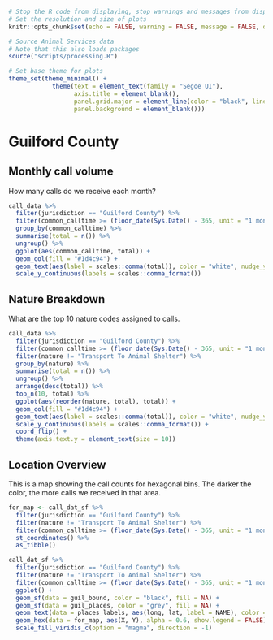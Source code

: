 
```r
# Stop the R code from displaying, stop warnings and messages from displaying
# Set the resolution and size of plots
knitr::opts_chunk$set(echo = FALSE, warning = FALSE, message = FALSE, dpi = 320, out.width = "100%")

# Source Animal Services data
# Note that this also loads packages
source("scripts/processing.R")

# Set base theme for plots
theme_set(theme_minimal() +
            theme(text = element_text(family = "Segoe UI"),
                  axis.title = element_blank(),
                  panel.grid.major = element_line(color = "black", linetype = "dotted"),
                  panel.background = element_blank()))
```

# Guilford County {#county}

## Monthly call volume {#countyvolume}

How many calls do we receive each month?

```r
call_data %>%
  filter(jurisdiction == "Guilford County") %>%
  filter(common_calltime >= (floor_date(Sys.Date() - 365, unit = "1 month"))) %>%
  group_by(common_calltime) %>%
  summarise(total = n()) %>%
  ungroup() %>%
  ggplot(aes(common_calltime, total)) +
  geom_col(fill = "#1d4c94") +
  geom_text(aes(label = scales::comma(total)), color = "white", nudge_y = -20) +
  scale_y_continuous(labels = scales::comma_format())
```

## Nature Breakdown {#countynatures}

What are the top 10 nature codes assigned to calls.

```r
call_data %>%
  filter(jurisdiction == "Guilford County") %>%
  filter(common_calltime >= (floor_date(Sys.Date() - 365, unit = "1 month"))) %>%
  filter(nature != "Transport To Animal Shelter") %>%
  group_by(nature) %>%
  summarise(total = n()) %>%
  ungroup() %>%
  arrange(desc(total)) %>%
  top_n(10, total) %>%
  ggplot(aes(reorder(nature, total), total)) +
  geom_col(fill = "#1d4c94") +
  geom_text(aes(label = scales::comma(total)), color = "white", nudge_y = -30) +
  scale_y_continuous(labels = scales::comma_format()) +
  coord_flip() +
  theme(axis.text.y = element_text(size = 10))
```

## Location Overview {#countylocation}

This is a map showing the call counts for hexagonal bins. The darker the color, the more calls we received in that area.

```r
for_map <- call_dat_sf %>%
  filter(jurisdiction == "Guilford County") %>%
  filter(nature != "Transport To Animal Shelter") %>%
  filter(common_calltime >= (floor_date(Sys.Date() - 365, unit = "1 month"))) %>%
  st_coordinates() %>%
  as_tibble()

call_dat_sf %>%
  filter(jurisdiction == "Guilford County") %>%
  filter(nature != "Transport To Animal Shelter") %>%
  filter(common_calltime >= (floor_date(Sys.Date() - 365, unit = "1 month"))) %>%
  ggplot() +
  geom_sf(data = guil_bound, color = "black", fill = NA) +
  geom_sf(data = guil_places, color = "grey", fill = NA) +
  geom_text(data = places_labels, aes(long, lat, label = NAME), color = "black", size = 2) +
  geom_hex(data = for_map, aes(X, Y), alpha = 0.6, show.legend = FALSE) +
  scale_fill_viridis_c(option = "magma", direction = -1)
```

